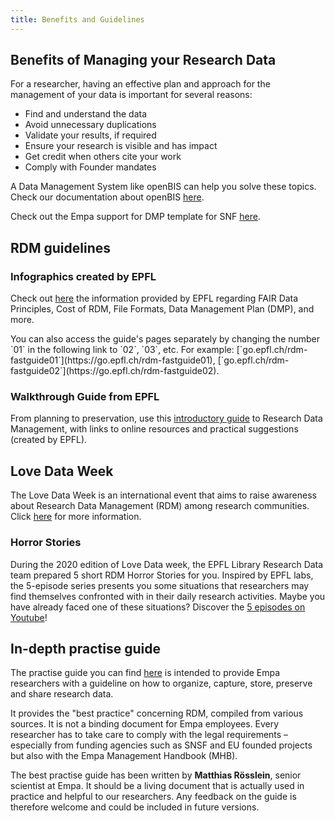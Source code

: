 ```yaml
---
title: Benefits and Guidelines
---
```



## Benefits of Managing your Research Data

For a researcher, having an effective plan and approach for the management of your data is important for several reasons:

- Find and understand the data
- Avoid unnecessary duplications
- Validate your results, if required
- Ensure your research is visible and has impact
- Get credit when others cite your work
- Comply with Founder mandates

A Data Management System like openBIS can help you solve these topics.
Check our documentation about openBIS [here](/docs/rdm/openBIS/).

Check out the Empa support for DMP template for SNF [here](/docs/rdm/data_management_plan#dmp-templates-and-support).

## RDM guidelines

### Infographics created by EPFL

Check out [here](https://infoscience.epfl.ch/server/api/core/bitstreams/fc3bac30-1f3f-49f3-9288-48142ba423e9/content) the information provided by EPFL regarding FAIR Data Principles, Cost of RDM, File Formats, Data Management Plan (DMP), and more.

<Aside type="tip">
You can also access the guide's pages separately by changing the number `01` in the following link to `02`, `03`, etc. For example: [`go.epfl.ch/rdm-fastguide01`](https://go.epfl.ch/rdm-fastguide01), [`go.epfl.ch/rdm-fastguide02`](https://go.epfl.ch/rdm-fastguide02).
</Aside>


### Walkthrough Guide from EPFL
From planning to preservation, use this [introductory guide](https://www.epfl.ch/campus/library/wp-content/uploads/2019/09/RDM_Walkthrough_Guide_20190930.pdf) to Research Data Management, with links to online resources and practical suggestions (created by EPFL).

## Love Data Week
The Love Data Week is an international event that aims to raise awareness about Research Data Management (RDM) among research communities.
Click [here](https://www.icpsr.umich.edu/web/about/cms/3799) for more information.

### Horror Stories
During the 2020 edition of Love Data week, the EPFL Library Research Data team prepared 5 short RDM Horror Stories for you.
Inspired by EPFL labs, the 5-episode series presents you some situations that researchers may find themselves confronted with in their daily research activities.
Maybe you have already faced one of these situations? Discover the [5 episodes on Youtube](https://www.youtube.com/watch?v=t_rEXpfCTrg&list=PLPkfOHxsjx2hH-QmfYp_ZHZI2WmE6pXLv&index=3)!

## In-depth practise guide
The practise guide you can find [here](https://www.empa.ch/web/s909/in-depth-overview-best-practise-guide-) is intended to provide Empa researchers with a guideline on how to organize, capture, store, preserve and share research data.

It provides the "best practice" concerning RDM, compiled from various sources.
It is not a binding document for Empa employees.
Every researcher has to take care to comply with the legal requirements – especially from funding agencies such as SNSF and EU founded projects but also with the Empa Management Handbook (MHB).

The best practise guide has been written by **Matthias Rösslein**, senior scientist at Empa.
It should be a living document that is actually used in practice and helpful to our researchers.
Any feedback on the guide is therefore welcome and could be included in future versions.
